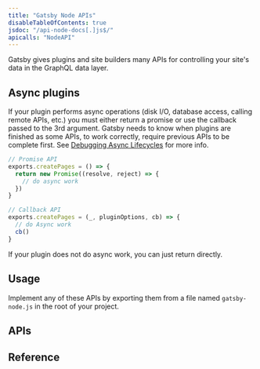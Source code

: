 ```yaml
---
title: "Gatsby Node APIs"
disableTableOfContents: true
jsdoc: "/api-node-docs[.]js$/"
apicalls: "NodeAPI"
---
```



Gatsby gives plugins and site builders many APIs for controlling your site's data in the GraphQL data layer.
            
## Async plugins
If your plugin performs async operations (disk I/O, database access, calling remote APIs, etc.) you must either return a promise or use the callback passed to the 3rd argument. Gatsby needs to know when plugins are finished as some APIs, to work correctly, require previous APIs to be complete first. See [Debugging Async Lifecycles](/docs/debugging-async-lifecycles/) for more info.

```javascript
// Promise API
exports.createPages = () => {
  return new Promise((resolve, reject) => {
    // do async work
  })
}

// Callback API
exports.createPages = (_, pluginOptions, cb) => {
  // do Async work
  cb()
}
```

If your plugin does not do async work, you can just return directly.

## Usage
Implement any of these APIs by exporting them from a file named `gatsby-node.js` in the root of your project.

## APIs
<APIContents docs={props.mergedFuncs} />

## Reference
<APIReference docs={props.mergedFuncs} />
